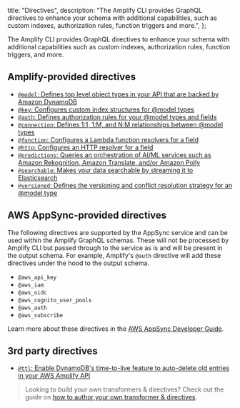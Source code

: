   title: "Directives",
  description: "The Amplify CLI provides GraphQL directives to enhance your schema with additional capabilities, such as custom indexes, authorization rules, function triggers and more.",
};



The Amplify CLI provides GraphQL directives to enhance your schema with additional capabilities such as custom indexes, authorization rules, function triggers, and more.

## Amplify-provided directives

- [`@model`: Defines top level object types in your API that are backed by Amazon DynamoDB](/cli/graphql-transformer/model)
- [`@key`: Configures custom index structures for @model types](/cli/graphql-transformer/key)
- [`@auth`: Defines authorization rules for your @model types and fields](/cli/graphql-transformer/auth)
- [`@connection`: Defines 1:1, 1:M, and N:M relationships between @model types](/cli/graphql-transformer/connection)
- [`@function`: Configures a Lambda function resolvers for a field](/cli/graphql-transformer/function)
- [`@http`: Configures an HTTP resolver for a field](/cli/graphql-transformer/http)
- [`@predictions`: Queries an orchestration of AI/ML services such as Amazon Rekognition, Amazon Translate, and/or Amazon Polly](/cli/graphql-transformer/predictions)
- [`@searchable`: Makes your data searchable by streaming it to Elasticsearch](/cli/graphql-transformer/searchable)
- [`@versioned`: Defines the versioning and conflict resolution strategy for an @model type](/cli/graphql-transformer/versioned)

## AWS AppSync-provided directives

The following directives are supported by the AppSync service and can be used within the Amplify GraphQL schemas. These will not be processed by Amplify CLI but passed through to the service as is and will be present in the output schema. For example, Amplify's `@auth` directive will add these directives under the hood to the output schema.

- `@aws_api_key`
- `@aws_iam`
- `@aws_oidc`
- `@aws_cognito_user_pools`
- `@aws_auth`
- `@aws_subscribe`

Learn more about these directives in the [AWS AppSync Developer Guide](https://docs.aws.amazon.com/appsync/latest/devguide/security-authz.html).

## 3rd party directives

- [`@ttl`: Enable DynamoDB's time-to-live feature to auto-delete old entries in your AWS Amplify API](https://github.com/flogy/graphql-ttl-transformer)

> Looking to build your own transformers & directives? Check out the guide on [how to author your own transformer & directives](/cli/plugins/authoring.md#authoring-custom-graphql-transformers--directives).
